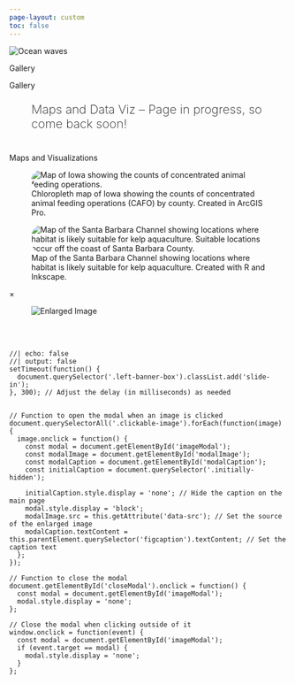 ```yaml
---
page-layout: custom
toc: false
---
```


<!-- Image banner at top -->
<div class="banner-container">
 <img class="banner-image-two" src="images/flowers-long.png" alt="Ocean waves"/>
 <div class="left-banner-box">
 <p class="custom-h1-light" style="margin-bottom: 0px">Gallery</p>
 </div>
</div>
<div class="gray-placeholder-two">
</div>

::::: {.grid}
<!-- left side -->
::: {.g-col-12 .g-col-md-6}
::: {.teal-bg-left}
<p class="custom-h1-light">Gallery</p>
<p class="custom-h2-light" style="font-size: 22px; font-weight: 200; padding-left: 40px; padding-right: 40px">Maps and Data Viz -- Page in progress, so come back soon!</p> 
:::
<!-- <hr></hr> -->
:::
:::::

<!-- create custom layout for page -->
::::: {.grid}
<!-- left pad -->
::: {.g-col-2}
:::
<!-- middle content -->
::: {.g-col-8}
<!-- bio -->
<p class="custom-h2-dark" id="bio" style="margin-top: 40px">Maps and Visualizations</p>

::: {layout-ncol="2"}
<div class="image-container"> 
  <figure>
    <img src="images/data-viz/cafo-map.jpg" class="clickable-image" data-src="images/data-viz/cafo-map.jpg" style="border-radius: 20px;" alt="Map of Iowa showing the counts of concentrated animal feeding operations.">
    <figcaption class="initially-hidden">Chloropleth map of Iowa showing the counts of concentrated animal feeding operations (CAFO) by county. Created in ArcGIS Pro.</figcaption>
  </figure>
</div>

<div class="image-container">
  <figure>
    <img src="images/data-viz/kelp-map.png" class="clickable-image" data-src="images/data-viz/kelp-map.png" style="border-radius: 20px;" alt="Map of the Santa Barbara Channel showing locations where habitat is likely suitable for kelp aquaculture. Suitable locations occur off the coast of Santa Barbara County.">
    <figcaption class="initially-hidden">Map of the Santa Barbara Channel showing locations where habitat is likely suitable for kelp aquaculture. Created with R and Inkscape.</figcaption>
  </figure>
</div>
:::
<div id="imageModal" class="modal">
  <span id="closeModal" class="close">×</span>
  <figure>
    <img id="modalImage" class="modal-content" alt="Enlarged Image">
    <figcaption id="modalCaption" class="modal-caption"></figcaption>
  </figure>
</div>


<!-- end middle content -->
:::
<!-- right pad -->
::: {.g-col-2}
:::
<br></br> 
<!-- end custom layout for page -->
:::::

```ojs
//| echo: false
//| output: false
setTimeout(function() {
  document.querySelector('.left-banner-box').classList.add('slide-in');
}, 300); // Adjust the delay (in milliseconds) as needed


// Function to open the modal when an image is clicked
document.querySelectorAll('.clickable-image').forEach(function(image) {
  image.onclick = function() {
    const modal = document.getElementById('imageModal');
    const modalImage = document.getElementById('modalImage');
    const modalCaption = document.getElementById('modalCaption');
    const initialCaption = document.querySelector('.initially-hidden');

    initialCaption.style.display = 'none'; // Hide the caption on the main page
    modal.style.display = 'block';
    modalImage.src = this.getAttribute('data-src'); // Set the source of the enlarged image
    modalCaption.textContent = this.parentElement.querySelector('figcaption').textContent; // Set the caption text
  };
});

// Function to close the modal
document.getElementById('closeModal').onclick = function() {
  const modal = document.getElementById('imageModal');
  modal.style.display = 'none';
};

// Close the modal when clicking outside of it
window.onclick = function(event) {
  const modal = document.getElementById('imageModal');
  if (event.target == modal) {
    modal.style.display = 'none';
  }
};

```